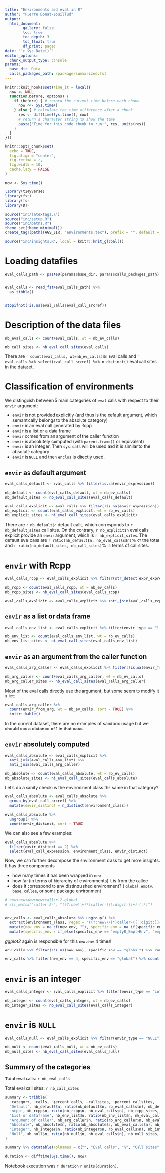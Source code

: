 ```yaml
---
title: "Environments and eval in R"
author: "Pierre Donat-Bouillud"
output:
  html_document:
        gallery: false
        toc: true
        toc_depth: 3
        toc_float: true
        df_print: paged
date: "`r Sys.Date()`"
editor_options: 
  chunk_output_type: console
params:
  base_dir: Data
  calls_packages_path: /package/summarized.fst
---
```


```r
knitr::knit_hooks$set(time_it = local({
  now <- NULL
  function(before, options) {
    if (before) { # record the current time before each chunk
      now <<- Sys.time()
    } else { # calculate the time difference after a chunk
      res <- difftime(Sys.time(), now)
      # return a character string to show the time
      paste("Time for this code chunk to run:", res, units(res))
    }
  }
}))

knitr::opts_chunk$set(
  echo = TRUE,
  fig.align = "center",
  fig.retina = 2,
  fig.width = 10,
  cache.lazy = FALSE
)

now <- Sys.time()

library(tidyverse)
library(fst)
library(fs)
library(DT)

source("inc/latextags.R")
source("inc/setup.R")
source("inc/paths.R")
theme_set(theme_minimal())
create_tags(path(TAGS_DIR, "environments.tex"), prefix = "", default = TRUE)

source("inc/insights.R", local = knitr::knit_global())
```

# Loading datafiles

```r
eval_calls_path <- paste0(params$base_dir, params$calls_packages_path)


eval_calls <- read_fst(eval_calls_path) %>%
  as_tibble()


stopifnot(!is.na(eval_calls$eval_call_srcref))
```

# Description of the data files

```r
nb_eval_calls <- count(eval_calls, wt = nb_ev_calls)

nb_call_sites <- nb_eval_call_sites(eval_calls)
```


There are `r count(eval_calls, wt=nb_ev_calls)$n` eval calls and `r eval_calls %>% select(eval_call_srcref) %>% n_distinct()` eval call sites in the dataset.

# Classification of environments

We distinguish between 5 main categories of `eval` calls with respect to their `envir` argument:

- `envir` is not provided explicitly (and thus is the default argument, which semantically belongs to the absolute category)
- `envir` in an eval call generated by Rcpp
- `envir` is a list or a data frame
- `envir` comes from an argument of the caller function
- `envir` is absolutely computed (with `parent.frame()` or equivalent)
- `envir` is an integer. Then `sys.call` will be used and it is similar to the absolute category
- `envir` is `NULL` and then `enclos` is directly used.

## `envir` as default argument

```r
eval_calls_default <- eval_calls %>% filter(is.na(envir_expression))

nb_default <- count(eval_calls_default, wt = nb_ev_calls)
nb_default_sites <- nb_eval_call_sites(eval_calls_default)

eval_calls_explicit <- eval_calls %>% filter(!is.na(envir_expression))
nb_explicit <- count(eval_calls_explicit, wt = nb_ev_calls)
nb_explicit_sites <- nb_eval_call_sites(eval_calls_explicit)
```


There are `r nb_default$n` default calls, which corresponds to `r nb_default_sites` call sites. On the contrary, `r nb_explicit$n` eval calls explicit provide an `envir` argument, which is `r nb_explicit_sites`. The default eval calls are `r ratio(nb_default$n, nb_eval_calls$n)`% of the total and `r ratio(nb_default_sites, nb_call_sites)`% in terms of call sites.

# `envir` with Rcpp

```r
eval_calls_rcpp <- eval_calls_explicit %>% filter(str_detect(expr_expression, "C\\+\\+Constructor|C\\+\\+Field|C\\+\\+OverloadedMethods"))

nb_rcpp <- count(eval_calls_rcpp, wt = nb_ev_calls)
nb_rcpp_sites <- nb_eval_call_sites(eval_calls_rcpp)

eval_calls_explicit <- eval_calls_explicit %>% anti_join(eval_calls_rcpp)
```



##  `envir` as a list or data frame

```r
eval_calls_env_list <- eval_calls_explicit %>% filter(envir_type == "list")

nb_env_list <- count(eval_calls_env_list, wt = nb_ev_calls)
nb_env_list_sites <- nb_eval_call_sites(eval_calls_env_list)
```

## `envir` as an argument from the caller function

```r
eval_calls_arg_caller <- eval_calls_explicit %>% filter(!is.na(envir_from_arg))

nb_arg_caller <- count(eval_calls_arg_caller, wt = nb_ev_calls)
nb_arg_caller_sites <- nb_eval_call_sites(eval_calls_arg_caller)
```


Most of the eval calls directly use the argument, but some seem to modify it a lot:

```r
eval_calls_arg_caller %>%
  count(envir_from_arg, wt = nb_ev_calls, sort = TRUE) %>%
  knitr::kable()
```


In the current dataset, there are no examples of sandbox usage but we should see a distance of 1 in that case.


## `envir` absolutely computed

```r
eval_calls_absolute <- eval_calls_explicit %>%
  anti_join(eval_calls_env_list) %>%
  anti_join(eval_calls_arg_caller)

nb_absolute <- count(eval_calls_absolute, wt = nb_ev_calls)
nb_absolute_sites <- nb_eval_call_sites(eval_calls_absolute)
```

Let's do a sanity check: is the environment class the same in that category?

```r
eval_calls_absolute <- eval_calls_absolute %>%
  group_by(eval_call_srcref) %>%
  mutate(envir_distinct = n_distinct(environment_class))

eval_calls_absolute %>%
  ungroup() %>%
  count(envir_distinct, sort = TRUE)
```

We can also see a few examples:

```r
eval_calls_absolute %>%
  filter(envir_distinct == 2) %>%
  select(eval_call_expression, environment_class, envir_distinct)
```

Now, we can further decompose the environment class to get more insights. It has three components:

- how many times it has been wrapped in `new`
- how far (in terms of hierarchy of environments) it is from the callee
- does it correspond to any distinguished environment? ( `global`, `empty`, `base`, `callee`, or some package environment

```r
# new+new+new+new+caller-2-global
# str_match("caller-2-", "((?:new\\+)*)caller-([[:digit:]]+)-(.*)")


env_calls <- eval_calls_absolute %>% ungroup() %>%
  extract(environment_class, regex = "((?:new\\+)*)caller-([[:digit:]]+)-(.*)", into = c("new_env", "hierarchy", "specific_env"), remove = FALSE, convert = TRUE) %>%
  mutate(new_env = na_if(new_env, ""), specific_env = na_if(specific_env, ""), new_env = str_count(new_env, fixed("new+"))) %>%
  mutate(specific_env = if_else(specific_env == "emptyR_EmptyEnv", "empty", specific_env))
```

_ggplot2_ again is responsible for this `new.env` 4 times!

```r
env_calls %>% filter(!is.na(new_env), specific_env == "global") %>% count(new_env, wt = nb_ev_calls, sort = TRUE)

env_calls %>% filter(new_env == 4, specific_env == "global") %>% count(eval_source, wt = nb_ev_calls, sort = TRUE)
```


# `envir` is an integer

```r
eval_calls_integer <- eval_calls_explicit %>% filter(envir_type == "integer")

nb_integer <- count(eval_calls_integer, wt = nb_ev_calls)
nb_integer_sites <- nb_eval_call_sites(eval_calls_integer)
```

# `envir` is `NULL`

```r
eval_calls_null <- eval_calls_explicit %>% filter(envir_type == "NULL")

nb_null <- count(eval_calls_null, wt = nb_ev_calls)
nb_null_sites <- nb_eval_call_sites(eval_calls_null)
```

## Summary of the categories

Total eval calls: `r nb_eval_calls`

Total eval call sites: `r nb_call_sites`


```r
summary <- tribble(
  ~category, ~calls, ~percent_calls, ~callsites, ~percent_callsites,
  "Default", nb_default$n, ratio(nb_default$n, nb_eval_calls$n), nb_default_sites, ratio(nb_default_sites, nb_call_sites),
  "Rcpp", nb_rcpp$n, ratio(nb_rcpp$n, nb_eval_calls$n), nb_rcpp_sites, ratio(nb_rcpp_sites, nb_call_sites),
  "List or dataframe", nb_env_list$n, ratio(nb_env_list$n, nb_eval_calls$n), nb_env_list_sites, ratio(nb_env_list_sites, nb_call_sites),
  "Argument of caller", nb_arg_caller$n, ratio(nb_arg_caller$n, nb_eval_calls$n), nb_arg_caller_sites, ratio(nb_arg_caller_sites, nb_call_sites),
  "Absolute", nb_absolute$n, ratio(nb_absolute$n, nb_eval_calls$n), nb_absolute_sites, ratio(nb_absolute_sites, nb_call_sites),
  "Integer", nb_integer$n, ratio(nb_integer$n, nb_eval_calls$n), nb_integer_sites, ratio(nb_integer_sites, nb_call_sites),
  "Null", nb_null$n, ratio(nb_null$n, nb_eval_calls$n), nb_null_sites, ratio(nb_null_sites, nb_call_sites),
)

summary %>% datatable(colnames = c("", "Eval calls", "%", "Call sites", "%"))
```


```r
duration <- difftime(Sys.time(), now)
```

Notebook execution was `r duration` `r units(duration)`.
